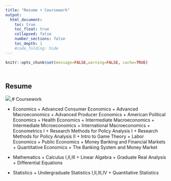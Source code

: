 ```yaml
---
title: "Resume + Coursework"
output:
  html_document:
    toc: true
    toc_float: true
    collapsed: false
    number_sections: false
    toc_depth: 1
    #code_folding: hide
---
```


```r
knitr::opts_chunk$set(message=FALSE,warning=FALSE, cache=TRUE)
```

</style>

<div class="row" style="padding-top: 10px;">
<div class="col-sm-6">

# Resume
</div>
<div class="col-sm-6">
<a href = "https://github.com/lmnathe/LucasNathe/blob/master/images/LucasNathe_resume.jpg">
![](LucasNathe_resume.jpg)
</a>
# Coursework
    
* Economics
      + Advanced Consumer Economics
      + Advanced Macroeconomics
      + Advanced Producer Economics
      + American Political Economics
      + Health Economics
      + Intermediate Macroeconomics
      + Intermediate Microeconomics
      + International Macroeconomics
      + Econometrics I
      + Research Methods for Policy Analysis I
      + Research Methods for Policy Analysis II
      + Intro to Game Theory
      + Labor Economics
      + Public Economics
      + Money Banking and Financial Markets
      + Quantitative Economics
      + The Banking System and Money Market

* Mathematics
      + Calculus I,II,III
      + Linear Algebra
      + Graduate Real Analysis
      + Differential Equations
* Statistics
      + Undergraduate Statistics I,II,III,IV
      + Quantitative Statistics
    </div>
